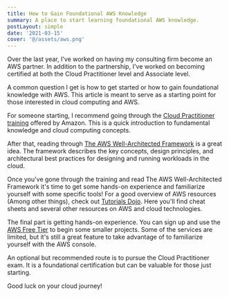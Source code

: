 ```yaml
---
title: How to Gain Foundational AWS Knowledge
summary: A place to start learning foundational AWS knowledge.
postLayout: simple
date: '2021-03-15'
cover: '@/assets/aws.png'
---
```


Over the last year, I've worked on having my consulting firm become an AWS partner. In addition to the partnership, I've worked on becoming certified at both the Cloud Practitioner level and Associate level.

A common question I get is how to get started or how to gain foundational knowledge with AWS. This article is meant to serve as a starting point for those interested in cloud computing and AWS.

For someone starting, I recommend going through the [Cloud Practitioner training](https://aws.amazon.com/training/learn-about/cloud-practitioner/) offered by Amazon. This is a quick introduction to fundamental knowledge and cloud computing concepts.

After that, reading through [The AWS Well-Architected Framework](https://aws.amazon.com/architecture/well-architected/?wa-lens-whitepapers.sort-by=item.additionalFields.sortDate&wa-lens-whitepapers.sort-order=desc) is a great idea. The framework describes the key concepts, design principles, and architectural best practices for designing and running workloads in the cloud.

Once you've gone through the training and read The AWS Well-Architected Framework it's time to get some hands-on experience and familiarize yourself with some specific tools! For a good overview of AWS resources (Among other things), check out [Tutorials Dojo](https://tutorialsdojo.com/). Here you'll find cheat sheets and several other resources on AWS and cloud technologies.

The final part is getting hands-on experience. You can sign up and use the [AWS Free Tier](https://aws.amazon.com/free/?all-free-tier.sort-by=item.additionalFields.SortRank&all-free-tier.sort-order=asc) to begin some smaller projects. Some of the services are limited, but it's still a great feature to take advantage of to familiarize yourself with the AWS console.

An optional but recommended route is to pursue the Cloud Practitioner exam. It is a foundational certification but can be valuable for those just starting.

Good luck on your cloud journey!